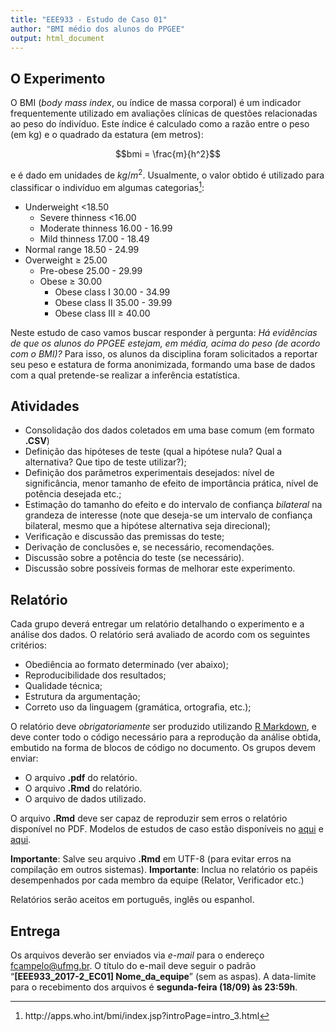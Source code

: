 ```yaml
---
title: "EEE933 - Estudo de Caso 01"
author: "BMI médio dos alunos do PPGEE"
output: html_document
---
```


## O Experimento
O BMI (_body mass index_, ou índice de massa corporal) é um indicador frequentemente utilizado em avaliações clínicas de questões relacionadas ao peso do índivíduo. Este índice é calculado como a razão entre o peso (em kg) e o quadrado da estatura (em metros):

$$bmi = \frac{m}{h^2}$$

e é dado em unidades de $kg/m^2$. Usualmente, o valor obtido é utilizado para classificar o indivíduo em algumas categorias^[http://apps.who.int/bmi/index.jsp?introPage=intro_3.html]:

- Underweight	<18.50
	- Severe thinness	<16.00
	- Moderate thinness 16.00 - 16.99
	- Mild thinness 17.00 - 18.49
- Normal range	18.50 - 24.99
- Overweight	$\geq$ 25.00
	- Pre-obese	25.00 - 29.99
	- Obese	$\geq$ 30.00
		- Obese class I	30.00 - 34.99
		- Obese class II	35.00 - 39.99
		- Obese class III	$\geq$ 40.00

Neste estudo de caso vamos buscar responder à pergunta: _Há evidências de que os alunos do PPGEE estejam, em média, acima do peso (de acordo com o BMI)?_ Para isso, os alunos da disciplina foram solicitados a reportar seu peso e estatura de forma anonimizada, formando uma base de dados com a qual pretende-se realizar a inferência estatística.

## Atividades

- Consolidação dos dados coletados em uma base comum (em formato **.CSV**)
- Definição das hipóteses de teste (qual a hipótese nula? Qual a alternativa? Que tipo de teste utilizar?);
- Definição dos parâmetros experimentais desejados: nível de significância, menor tamanho de efeito de importância prática, nível de potência desejada etc.;
- Estimação do tamanho do efeito e do intervalo de confiança _bilateral_ na grandeza de interesse (note que deseja-se um intervalo de confiança bilateral, mesmo que a hipótese alternativa seja direcional);
- Verificação e discussão das premissas do teste;
- Derivação de conclusões e, se necessário, recomendações.
- Discussão sobre a potência do teste (se necessário).
- Discussão sobre possíveis formas de melhorar este experimento.

## Relatório
Cada grupo deverá entregar um relatório detalhando o experimento e a análise dos dados. O relatório será avaliado de acordo com os seguintes critérios:

- Obediência ao formato determinado (ver abaixo);
- Reproducibilidade dos resultados;
- Qualidade técnica;
- Estrutura da argumentação;
- Correto uso da linguagem (gramática, ortografia, etc.);

O relatório deve *obrigatoriamente* ser produzido utilizando [R Markdown](http://rmarkdown.rstudio.com), e deve conter todo o código necessário para a reprodução da análise obtida, embutido na forma de blocos de código no documento. Os grupos devem enviar:

- O arquivo **.pdf** do relatório.
- O arquivo **.Rmd** do relatório.
- O arquivo de dados utilizado.

O arquivo **.Rmd** deve ser capaz de reproduzir sem erros o relatório disponível no PDF. Modelos de estudos de caso estão disponíveis no [aqui](https://github.com/fcampelo/Design-and-Analysis-of-Experiments/tree/master/Grading/Report%20template) e [aqui](https://github.com/fcampelo/Design-and-Analysis-of-Experiments/tree/master/Grading/Case%20Studies/Report%20Examples). 

**Importante**: Salve seu arquivo **.Rmd** em UTF-8 (para evitar erros na compilação em outros sistemas).
**Importante**: Inclua no relatório os papéis desempenhados por cada membro da equipe (Relator, Verificador etc.)

Relatórios serão aceitos em português, inglês ou espanhol.

## Entrega
Os arquivos deverão ser enviados via _e-mail_ para o endereço [fcampelo@ufmg.br](fcampelo@ufmg.br). O título do e-mail deve seguir o padrão "**[EEE933_2017-2_EC01] Nome_da_equipe**" (sem as aspas). A data-limite para o recebimento dos arquivos é **segunda-feira (18/09) às 23:59h**.
